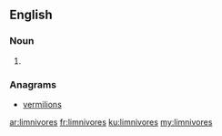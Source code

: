 ==English==

===Noun===
{{head|en|plural}}

# {{plural of|limnivore|lang=en}}

===Anagrams===
* [[vermilions#English|vermilions]]

[[ar:limnivores]]
[[fr:limnivores]]
[[ku:limnivores]]
[[my:limnivores]]